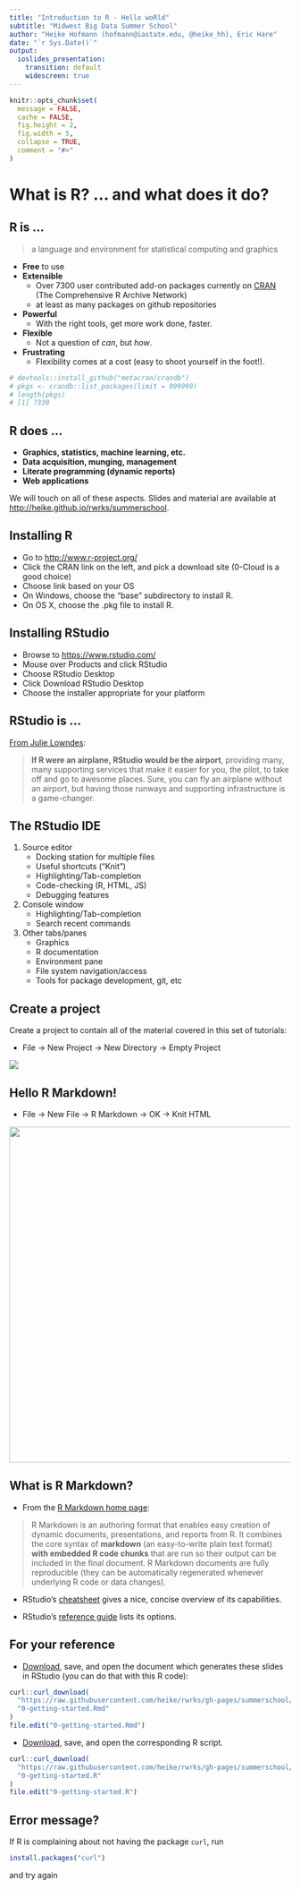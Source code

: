 ```yaml
---
title: "Introduction to R - Hello woRld"
subtitle: "Midwest Big Data Summer School"
author: "Heike Hofmann (hofmann@iastate.edu, @heike_hh), Eric Hare"
date: "`r Sys.Date()`"
output:
  ioslides_presentation:
    transition: default
    widescreen: true
---
```


```r
knitr::opts_chunk$set(
  message = FALSE,
  cache = FALSE,
  fig.height = 2,
  fig.width = 5,
  collapse = TRUE,
  comment = "#>"
)
```

# What is R? ... and what does it do?

## R is ...

<blockquote> a language and environment for statistical computing and graphics
</blockquote>
* __Free__ to use
* __Extensible__
    * Over 7300 user contributed add-on packages currently on [CRAN](https://cran.r-project.org/) (The Comprehensive R Archive Network)
    * at least as many packages on github repositories
* __Powerful__
    * With the right tools, get more work done, faster.
* __Flexible__
    * Not a question of _can_, but _how_.
* __Frustrating__
    * Flexibility comes at a cost (easy to shoot yourself in the foot!).

```r
# devtools::install_github("metacran/crandb")
# pkgs <- crandb::list_packages(limit = 999999)
# length(pkgs)
# [1] 7330
```

## R does ...

* __Graphics, statistics, machine learning, etc.__
* __Data acquisition, munging, management__
* __Literate programming (dynamic reports)__
* __Web applications__

We will touch on all of these aspects.
Slides and material are available at
 [http://heike.github.io/rwrks/summerschool](http://heike.github.io/rwrks/summerschool/).


## Installing R

- Go to [http://www.r-project.org/](http://www.r-project.org/)
- Click the CRAN link on the left, and pick a download site (0-Cloud is a good choice)
- Choose link based on your OS
- On Windows, choose the "base" subdirectory to install R.
- On OS X, choose the .pkg file to install R.

## Installing RStudio

- Browse to [https://www.rstudio.com/](https://www.rstudio.com/)
- Mouse over Products and click RStudio
- Choose RStudio Desktop
- Click Download RStudio Desktop
- Choose the installer appropriate for your platform


## RStudio is ...

[From Julie Lowndes](http://jules32.github.io/resources/RStudio_intro/):  

<blockquote>
<b>If R were an airplane, RStudio would be the airport</b>, providing many, many supporting services that make it easier for you, the pilot, to take off and go to awesome places. Sure, you can fly an airplane without an airport, but having those runways and supporting infrastructure is a game-changer.
</blockquote>

## The RStudio IDE

<div class="columns-2">
1. Source editor
    - Docking station for multiple files
    - Useful shortcuts ("Knit")
    - Highlighting/Tab-completion
    - Code-checking (R, HTML, JS)
    - Debugging features
2. Console window
    - Highlighting/Tab-completion
    - Search recent commands
3. Other tabs/panes
    - Graphics
    - R documentation
    - Environment pane
    - File system navigation/access
    - Tools for package development, git, etc
<div>


## Create a project

Create a project to contain all of the material covered in this set of tutorials:

* File -> New Project -> New Directory -> Empty Project

![](createproject.png) 

## Hello R Markdown!

* File -> New File -> R Markdown -> OK -> Knit HTML

<div align="center">
  <img src="rmarkdown.png" height="600" width="1000">
</div>

## What is R Markdown?

- From the [R Markdown home page](http://rmarkdown.rstudio.com/):

<blockquote>
R Markdown is an authoring format that enables easy creation of dynamic documents, presentations, and reports from R. It combines the core syntax of __markdown__ (an easy-to-write plain text format) __with embedded R code chunks__ that are run so their output can be included in the final document. R Markdown documents are fully reproducible (they can be automatically regenerated whenever underlying R code or data changes).
</blockquote>

- RStudio's [cheatsheet](https://www.rstudio.com/wp-content/uploads/2015/02/rmarkdown-cheatsheet.pdf) gives a nice, concise overview of its capabilities.

- RStudio's [reference guide](https://www.rstudio.com/wp-content/uploads/2015/03/rmarkdown-reference.pdf) lists its options.

## For your reference

- [Download](knitr/0-getting-started.Rmd), save, and open the document which generates these slides in RStudio (you can do that with this R code):

```r
curl::curl_download(
  "https://raw.githubusercontent.com/heike/rwrks/gh-pages/summerschool/01-Introduction-to-R/knitr/0-getting-started.Rmd",
  "0-getting-started.Rmd"
)
file.edit("0-getting-started.Rmd")
```

- [Download](knitr/0-getting-started.R), save, and open the corresponding R script.

```r
curl::curl_download(
  "https://raw.githubusercontent.com/heike/rwrks/gh-pages/summerschool/01-Introduction-to-R/code/0-getting-started.R",
  "0-getting-started.R"
)
file.edit("0-getting-started.R")
```

## Error message?

If R is complaining about not having the package `curl`, run

```r
install.packages("curl")
```

and try again
